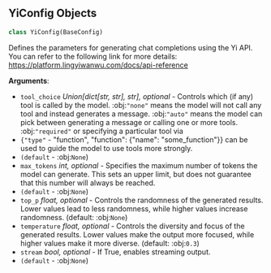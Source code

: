 <a id="camel.configs.yi_config"></a>

<a id="camel.configs.yi_config.YiConfig"></a>

## YiConfig Objects

```python
class YiConfig(BaseConfig)
```

Defines the parameters for generating chat completions using the
Yi API. You can refer to the following link for more details:
https://platform.lingyiwanwu.com/docs/api-reference

**Arguments**:

- `tool_choice` _Union[dict[str, str], str], optional_ - Controls which (if
  any) tool is called by the model. :obj:`"none"` means the model
  will not call any tool and instead generates a message.
  :obj:`"auto"` means the model can pick between generating a
  message or calling one or more tools. :obj:`"required"` or
  specifying a particular tool via
- `{"type"` - "function", "function": {"name": "some_function"}}
  can be used to guide the model to use tools more strongly.
- `(default` - :obj:`None`)
- `max_tokens` _int, optional_ - Specifies the maximum number of tokens
  the model can generate. This sets an upper limit, but does not
  guarantee that this number will always be reached.
- `(default` - :obj:`None`)
- `top_p` _float, optional_ - Controls the randomness of the generated
  results. Lower values lead to less randomness, while higher
  values increase randomness. (default: :obj:`None`)
- `temperature` _float, optional_ - Controls the diversity and focus of
  the generated results. Lower values make the output more focused,
  while higher values make it more diverse. (default: :obj:`0.3`)
- `stream` _bool, optional_ - If True, enables streaming output.
- `(default` - :obj:`None`)

